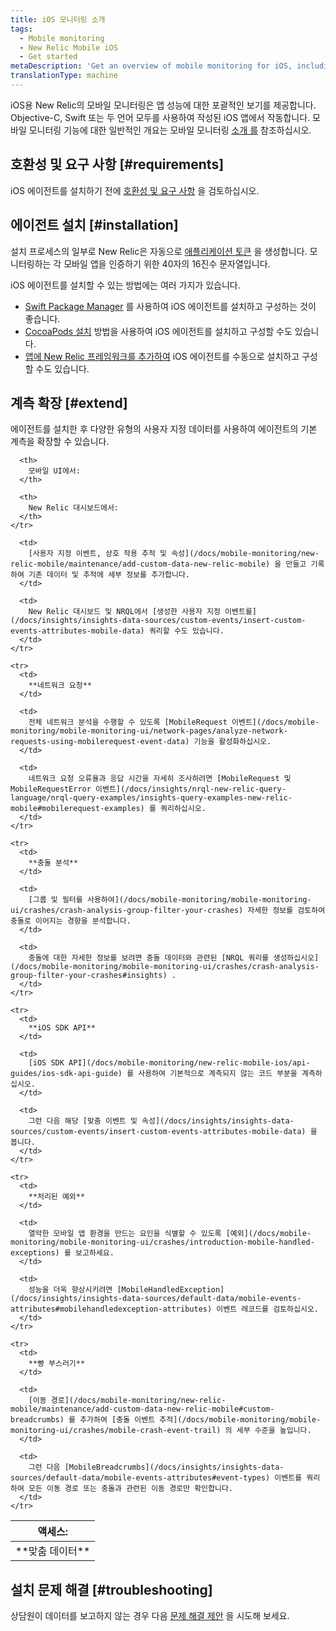 ```yaml
---
title: iOS 모니터링 소개
tags:
  - Mobile monitoring
  - New Relic Mobile iOS
  - Get started
metaDescription: 'Get an overview of mobile monitoring for iOS, including installation, compatibility, and troubleshooting information.'
translationType: machine
---
```


iOS용 New Relic의 모바일 모니터링은 앱 성능에 대한 포괄적인 보기를 제공합니다. Objective-C, Swift 또는 두 언어 모두를 사용하여 작성된 iOS 앱에서 작동합니다. 모바일 모니터링 기능에 대한 일반적인 개요는 모바일 모니터링 [소개 를](/docs/mobile-monitoring/new-relic-mobile/getting-started/introduction-new-relic-mobile) 참조하십시오.

## 호환성 및 요구 사항 [#requirements]

iOS 에이전트를 설치하기 전에 [호환성 및 요구 사항](/docs/mobile-monitoring/new-relic-mobile-ios/get-started/new-relic-ios-compatibility-requirements) 을 검토하십시오.

## 에이전트 설치 [#installation]

설치 프로세스의 일부로 New Relic은 자동으로 [애플리케이션 토큰](/docs/mobile-monitoring/new-relic-mobile/maintenance/viewing-your-application-token) 을 생성합니다. 모니터링하는 각 모바일 앱을 인증하기 위한 40자의 16진수 문자열입니다.

iOS 에이전트를 설치할 수 있는 방법에는 여러 가지가 있습니다.

* [Swift Package Manager](/docs/mobile-monitoring/new-relic-mobile-ios/installation/spm-installation) 를 사용하여 iOS 에이전트를 설치하고 구성하는 것이 좋습니다.
* [CocoaPods 설치](/docs/mobile-monitoring/new-relic-mobile-ios/install-configure/cocoapods-installation-configuration) 방법을 사용하여 iOS 에이전트를 설치하고 구성할 수도 있습니다.
* [앱에 New Relic 프레임워크를 추가하여](/docs/mobile-monitoring/new-relic-mobile-ios/get-started/ios-installation-configuration) iOS 에이전트를 수동으로 설치하고 구성할 수도 있습니다.

## 계측 확장 [#extend]

에이전트를 설치한 후 다양한 유형의 사용자 지정 데이터를 사용하여 에이전트의 기본 계측을 확장할 수 있습니다.

<table>
  <thead>
    <tr>
      <th style={{ width: "125px" }}>
        액세스:
      </th>

      <th>
        모바일 UI에서:
      </th>

      <th>
        New Relic 대시보드에서:
      </th>
    </tr>
  </thead>

  <tbody>
    <tr>
      <td>
        **맞춤 데이터**
      </td>

      <td>
        [사용자 지정 이벤트, 상호 작용 추적 및 속성](/docs/mobile-monitoring/new-relic-mobile/maintenance/add-custom-data-new-relic-mobile) 을 만들고 기록하여 기존 데이터 및 추적에 세부 정보를 추가합니다.
      </td>

      <td>
        New Relic 대시보드 및 NRQL에서 [생성한 사용자 지정 이벤트를](/docs/insights/insights-data-sources/custom-events/insert-custom-events-attributes-mobile-data) 쿼리할 수도 있습니다.
      </td>
    </tr>

    <tr>
      <td>
        **네트워크 요청**
      </td>

      <td>
        전체 네트워크 분석을 수행할 수 있도록 [MobileRequest 이벤트](/docs/mobile-monitoring/mobile-monitoring-ui/network-pages/analyze-network-requests-using-mobilerequest-event-data) 기능을 활성화하십시오.
      </td>

      <td>
        네트워크 요청 오류율과 응답 시간을 자세히 조사하려면 [MobileRequest 및 MobileRequestError 이벤트](/docs/insights/nrql-new-relic-query-language/nrql-query-examples/insights-query-examples-new-relic-mobile#mobilerequest-examples) 를 쿼리하십시오.
      </td>
    </tr>

    <tr>
      <td>
        **충돌 분석**
      </td>

      <td>
        [그룹 및 필터를 사용하여](/docs/mobile-monitoring/mobile-monitoring-ui/crashes/crash-analysis-group-filter-your-crashes) 자세한 정보를 검토하여 충돌로 이어지는 경향을 분석합니다.
      </td>

      <td>
        충돌에 대한 자세한 정보를 보려면 충돌 데이터와 관련된 [NRQL 쿼리를 생성하십시오](/docs/mobile-monitoring/mobile-monitoring-ui/crashes/crash-analysis-group-filter-your-crashes#insights) .
      </td>
    </tr>

    <tr>
      <td>
        **iOS SDK API**
      </td>

      <td>
        [iOS SDK API](/docs/mobile-monitoring/new-relic-mobile-ios/api-guides/ios-sdk-api-guide) 를 사용하여 기본적으로 계측되지 않는 코드 부분을 계측하십시오.
      </td>

      <td>
        그런 다음 해당 [맞춤 이벤트 및 속성](/docs/insights/insights-data-sources/custom-events/insert-custom-events-attributes-mobile-data) 을 봅니다.
      </td>
    </tr>

    <tr>
      <td>
        **처리된 예외**
      </td>

      <td>
        열악한 모바일 앱 환경을 만드는 요인을 식별할 수 있도록 [예외](/docs/mobile-monitoring/mobile-monitoring-ui/crashes/introduction-mobile-handled-exceptions) 를 보고하세요.
      </td>

      <td>
        성능을 더욱 향상시키려면 [MobileHandledException](/docs/insights/insights-data-sources/default-data/mobile-events-attributes#mobilehandledexception-attributes) 이벤트 레코드를 검토하십시오.
      </td>
    </tr>

    <tr>
      <td>
        **빵 부스러기**
      </td>

      <td>
        [이동 경로](/docs/mobile-monitoring/new-relic-mobile/maintenance/add-custom-data-new-relic-mobile#custom-breadcrumbs) 를 추가하여 [충돌 이벤트 추적](/docs/mobile-monitoring/mobile-monitoring-ui/crashes/mobile-crash-event-trail) 의 세부 수준을 높입니다.
      </td>

      <td>
        그런 다음 [MobileBreadcrumbs](/docs/insights/insights-data-sources/default-data/mobile-events-attributes#event-types) 이벤트를 쿼리하여 모든 이동 경로 또는 충돌과 관련된 이동 경로만 확인합니다.
      </td>
    </tr>
  </tbody>
</table>

## 설치 문제 해결 [#troubleshooting]

상담원이 데이터를 보고하지 않는 경우 다음 [문제 해결 제안](/docs/mobile-monitoring/new-relic-mobile-ios/troubleshoot/no-data-appears-ios) 을 시도해 보세요.